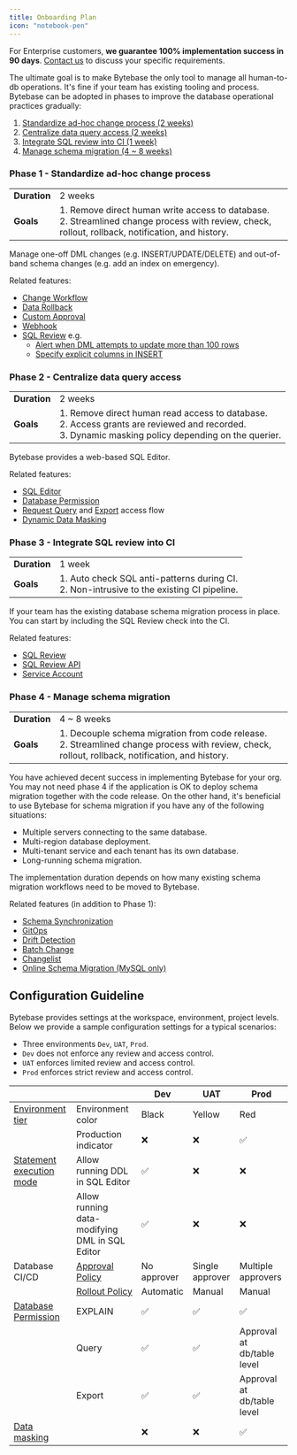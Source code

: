 ```yaml
---
title: Onboarding Plan
icon: "notebook-pen"
---
```


<Note>

For Enterprise customers, **we guarantee 100% implementation success in 90 days**. [Contact us](https://www.bytebase.com/contact-us/)
to discuss your specific requirements.

</Note>

The ultimate goal is to make Bytebase the only tool to manage all human-to-db operations. It's fine
if your team has existing tooling and process. Bytebase can be adopted in phases to improve the
database operational practices gradually:

1. [Standardize ad-hoc change process (2 weeks)](#phase-1-standardize-ad-hoc-change-process)
1. [Centralize data query access (2 weeks)](#phase-2-centralize-data-query-access)
1. [Integrate SQL review into CI (1 week)](#phase-3-integrate-sql-review-into-ci)
1. [Manage schema migration (4 ~ 8 weeks)](#phase-4-manage-schema-migration)

### Phase 1 - Standardize ad-hoc change process

|              |                                                                                                                                                      |
| ------------ | ---------------------------------------------------------------------------------------------------------------------------------------------------- |
| **Duration** | 2 weeks                                                                                                                                              |
| **Goals**    | 1. Remove direct human write access to database.<br/>2. Streamlined change process with review, check, rollout, rollback, notification, and history. |

Manage one-off DML changes (e.g. INSERT/UPDATE/DELETE) and out-of-band schema changes (e.g. add an index on emergency).

Related features:

- [Change Workflow](/change-database/change-workflow/)
- [Data Rollback](/change-database/rollback-data-changes/)
- [Custom Approval](/administration/custom-approval/)
- [Webhook](/change-database/webhook/)
- [SQL Review](/sql-review/overview/) e.g.
  - [Alert when DML attempts to update more than 100 rows](/sql-review/review-rules/#limit-affected-row-limit)
  - [Specify explicit columns in INSERT](/sql-review/review-rules/#insert-statements-must-specify-columns)

### Phase 2 - Centralize data query access

|              |                                                                                                                                                           |
| ------------ | --------------------------------------------------------------------------------------------------------------------------------------------------------- |
| **Duration** | 2 weeks                                                                                                                                                   |
| **Goals**    | 1. Remove direct human read access to database.<br/>2. Access grants are reviewed and recorded. <br/> 3. Dynamic masking policy depending on the querier. |

Bytebase provides a web-based SQL Editor.

Related features:

- [SQL Editor](/sql-editor/overview/)
- [Database Permission](/security/database-permission/overview/)
- [Request Query](/security/database-permission/request/) and [Export](/security/database-permission/export/) access flow
- [Dynamic Data Masking](/security/data-masking/overview/)

### Phase 3 - Integrate SQL review into CI

|              |                                                                                              |
| ------------ | -------------------------------------------------------------------------------------------- |
| **Duration** | 1 week                                                                                       |
| **Goals**    | 1. Auto check SQL anti-patterns during CI.<br/>2. Non-intrusive to the existing CI pipeline. |

If your team has the existing database schema migration process in place. You can start by including the
SQL Review check into the CI.

Related features:

- [SQL Review](/sql-review/overview/)
- [SQL Review API](/integrations/api/sql-review/)
- [Service Account](/integrations/api/authentication/#service-account)

### Phase 4 - Manage schema migration

|              |                                                                                                                                                     |
| ------------ | --------------------------------------------------------------------------------------------------------------------------------------------------- |
| **Duration** | 4 ~ 8 weeks                                                                                                                                         |
| **Goals**    | 1. Decouple schema migration from code release.<br/>2. Streamlined change process with review, check, rollout, rollback, notification, and history. |

You have achieved decent success in implementing Bytebase for your org. You may not need phase 4 if the application
is OK to deploy schema migration together with the code release. On the other hand, it's beneficial to use Bytebase
for schema migration if you have any of the following situations:

- Multiple servers connecting to the same database.
- Multi-region database deployment.
- Multi-tenant service and each tenant has its own database.
- Long-running schema migration.

The implementation duration depends on how many existing schema migration workflows need to be moved to Bytebase.

Related features (in addition to Phase 1):

- [Schema Synchronization](/change-database/synchronize-schema/)
- [GitOps](/vcs-integration/overview/)
- [Drift Detection](/change-database/drift-detection/)
- [Batch Change](/change-database/batch-change/)
- [Changelist](/changelist/)
- [Online Schema Migration (MySQL only)](/change-database/online-schema-migration-for-mysql/)

## Configuration Guideline

Bytebase provides settings at the workspace, environment, project levels. Below we provide a sample configuration settings for a typical scenarios:

- Three environments `Dev`, `UAT`, `Prod`.
- `Dev` does not enforce any review and access control.
- `UAT` enforces limited review and access control.
- `Prod` enforces strict review and access control.

|                                                                                                   |                                                                      | Dev         | UAT             | Prod                       |
| ------------------------------------------------------------------------------------------------- | -------------------------------------------------------------------- | ----------- | --------------- | -------------------------- |
| [Environment tier](/administration/environment-policy/overview/#environment-tier)                 | Environment color                                                    | Black       | Yellow          | Red                        |
|                                                                                                   | Production indicator                                                 | ❌          | ❌              | ✅                         |
| [Statement execution mode](/administration/environment-policy/overview/#statement-execution-mode) | Allow running DDL in SQL Editor                                      | ✅          | ❌              | ❌                         |
|                                                                                                   | Allow running data-modifying DML in SQL Editor                       | ✅          | ❌              | ❌                         |
| Database CI/CD                                                                                    | [Approval Policy](/administration/custom-approval/)                  | No approver | Single approver | Multiple approvers         |
|                                                                                                   | [Rollout Policy](/administration/environment-policy/rollout-policy/) | Automatic   | Manual          | Manual                     |
| [Database Permission](/security/database-permission/overview/)                                    | EXPLAIN                  | ✅          | ✅              | ✅                         |
|                                                                                                   | Query                    | ✅          | ✅              | Approval at db/table level |
|                                                                                                   | Export                   | ✅          | ✅              | Approval at db/table level |
| [Data masking](/security/data-masking/global-masking-rule/)                                       |                                                                      | ❌          | ❌              | ✅                         |

